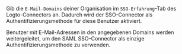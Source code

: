Gib die `E-Mail-Domains` deiner Organisation im `SSO-Erfahrung`-Tab des Logto-Connectors an. Dadurch wird der SSO-Connector als Authentifizierungsmethode für diese Benutzer aktiviert.

Benutzer mit E-Mail-Adressen in den angegebenen Domains werden weitergeleitet, um den SAML SSO-Connector als einzige Authentifizierungsmethode zu verwenden.
